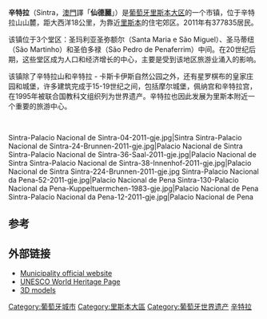 {{Infobox settlement
| name                    = 辛特拉
| native_name             =Sintra
| image_skyline           = Sintra 2006.JPG
| image_flag              = Pt-snt1.png
| image_shield            = SNT.png
| subdivision_type        = 国家
| subdivision_name        = {{flag|Portugal}}
}}
{{Infobox World Heritage Site
| en_name         = Cultural Landscape of Sintra
| fr_name        = Paysage culturel de Sintra
| Image       = [[File:Nt-sintra1.jpg|235px]]
| country = {{POR}}
| Region = 欧洲和北美地区
| zh_name        = 辛特拉文化景观
| criterion_c    = ii, iv, v
| ID          = 723
| Year        = 1995
| Link        = http://whc.unesco.org/en/list/723
}}

'''辛特拉'''（Sintra，[[澳門|澳門]]譯「'''仙德麗'''」）是[[葡萄牙|葡萄牙]][[里斯本大区|里斯本大区]]的一个市镇，位于辛特拉山山麓，距大西洋18公里，为靠近[[里斯本|里斯本]]的住宅郊区。2011年有377835居民。

该镇位于3个堂区：圣玛利亚圣弥额尔（Santa Maria e São Miguel）、圣马蒂纽（São Martinho）和圣伯多禄（São Pedro de Penaferrim）中间。在20世纪后期，这些堂区成为人口和经济增长的中心，主要是受到该地区旅游业涌入的影响。

该镇除了辛特拉山和辛特拉 - 卡斯卡伊斯自然公园之外，还有星罗棋布的皇家庄园和城堡，许多建筑完成于15-19世纪之间，包括摩尔城堡，佩纳宫和辛特拉宫，在1995年被联合国教科文组织列为世界遗产。辛特拉也因此发展为里斯本附近一个重要的旅游中心。

<br><gallery class=center caption="辛特拉 - Sintra">
Sintra-Palacio Nacional de Sintra-04-2011-gje.jpg|Sintra
Sintra-Palacio Nacional de Sintra-24-Brunnen-2011-gje.jpg|Palacio Nacional de Sintra
Sintra-Palacio Nacional de Sintra-36-Saal-2011-gje.jpg|Palacio Nacional de Sintra
Sintra-Palacio Nacional de Sintra-38-Innenhof-2011-gje.jpg|Palacio Nacional de Sintra
Sintra-224-Brunnen-2011-gje.jpg
Sintra-Palacio Nacional da Pena-52-2011-gje.jpg|Palacio Nacional de Pena
Sintra-130-Palacio Nacional da Pena-Kuppeltuermchen-1983-gje.jpg|Palacio Nacional de Pena
Sintra-Palacio Nacional da Pena-12-2011-gje.jpg|Palacio Nacional de Pena
</gallery>

==参考==
{{Reflist|2}}

== 外部链接 ==

* [http://www.cm-sintra.pt Municipality official website] {{Wayback|url=http://www.cm-sintra.pt/ |date=20110807105156 }} {{pt}}
* [http://whc.unesco.org/pg.cfm?cid=31&id_site=723 UNESCO World Heritage Page] {{en}}
* [http://sketchup.google.com/3dwarehouse/cldetails?mid=ef4ff8134e3cdcb01683395ba044cc9a&ct=mdcc&prevstart=0 3D models] {{Wayback|url=http://sketchup.google.com/3dwarehouse/cldetails?mid=ef4ff8134e3cdcb01683395ba044cc9a&ct=mdcc&prevstart=0 |date=20200122152654 }}


{{Authority control}}
[[Category:葡萄牙城市|Category:葡萄牙城市]]
[[Category:里斯本大區|Category:里斯本大區]]
[[Category:葡萄牙世界遗产|Category:葡萄牙世界遗产]]
[[Category:辛特拉|]]